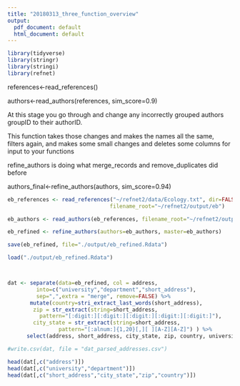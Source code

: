 ```yaml
---
title: "20180313_three_function_overview"
output:
  pdf_document: default
  html_document: default
---
```


```r
library(tidyverse)
library(stringr)
library(stringi)
library(refnet)
```


references<-read_references()

authors<-read_authors(references, sim_score=0.9)

At this stage you go through and change any incorrectly grouped authors groupID to their authorID.

This function takes those changes and makes the names all the same, filters again, and makes some small changes and deletes some columns for input to your functions

refine_authors is doing what merge_records and remove_duplicates did before 

authors_final<-refine_authors(authors, sim_score=0.94)

```r
eb_references <- read_references("~/refnet2/data/Ecology.txt", dir=FALSE, 
                                filename_root="~/refnet2/output/eb")

eb_authors <- read_authors(eb_references, filename_root="~/refnet2/output/eb")

eb_refined <- refine_authors(authors=eb_authors, master=eb_authors)

save(eb_refined, file="./output/eb_refined.Rdata")
```

```r
load("./output/eb_refined.Rdata")



dat <- separate(data=eb_refined, col = address, 
         into=c("university","department","short_address"),
         sep=",",extra = "merge", remove=FALSE) %>%
       mutate(country=stri_extract_last_words(short_address),
        zip = str_extract(string=short_address, 
          pattern="[:digit:][:digit:][:digit:][:digit:][:digit:]"),
        city_state = str_extract(string=short_address,
                pattern="[:alnum:]{1,20}[,][ ][A-Z][A-Z]") ) %>%
      select(address, short_address, city_state, zip, country, university, department)

#write.csv(dat, file = "dat_parsed_addresses.csv")

```

\newpage

```r
head(dat[,c("address")])
head(dat[,c("university","department")])
head(dat[,c("short_address","city_state","zip","country")])
```